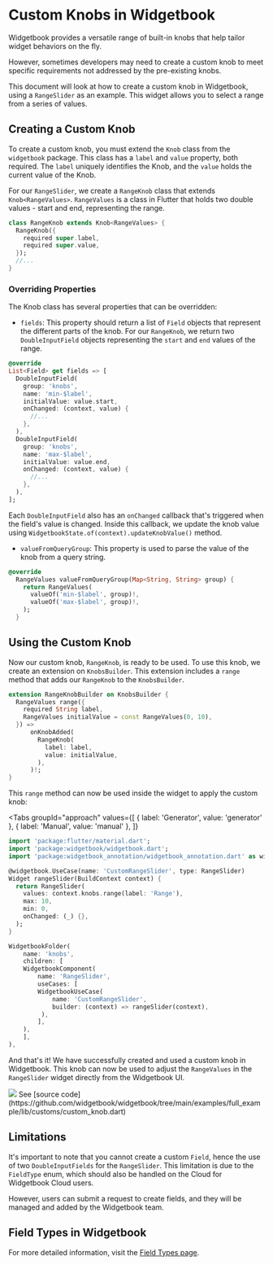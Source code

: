 # Custom Knobs in Widgetbook

Widgetbook provides a versatile range of built-in knobs that help tailor widget behaviors
on the fly.

However, sometimes developers may need to create a custom knob to meet specific
requirements not addressed by the pre-existing knobs.

This document will look at how to create a custom knob in Widgetbook, using a
`RangeSlider` as an example. This widget allows you to select a range from a series of
values.

## Creating a Custom Knob

To create a custom knob, you must extend the `Knob` class from the `widgetbook` package.
This class has a `label` and `value` property, both required. The `label` uniquely
identifies the Knob, and the `value` holds the current value of the Knob.

For our `RangeSlider`, we create a `RangeKnob` class that extends `Knob<RangeValues>`.
`RangeValues` is a class in Flutter that holds two double values - start and end,
representing the range.

```dart
class RangeKnob extends Knob<RangeValues> {
  RangeKnob({
    required super.label,
    required super.value,
  });
  //...
}
```

### Overriding Properties

The Knob class has several properties that can be overridden:

- `fields`: This property should return a list of `Field` objects that represent the
  different parts of the knob. For our `RangeKnob`, we return two `DoubleInputField`
  objects representing the `start` and `end` values of the range.

```dart
@override
List<Field> get fields => [
  DoubleInputField(
    group: 'knobs',
    name: 'min-$label',
    initialValue: value.start,
    onChanged: (context, value) {
      //...
    },
  ),
  DoubleInputField(
    group: 'knobs',
    name: 'max-$label',
    initialValue: value.end,
    onChanged: (context, value) {
      //...
    },
  ),
];

```

Each `DoubleInputField` also has an `onChanged` callback that's triggered when the field's
value is changed. Inside this callback, we update the knob value using
`WidgetbookState.of(context).updateKnobValue()` method.

- `valueFromQueryGroup`: This property is used to parse the value of the knob from a query
  string.

```dart
@override
  RangeValues valueFromQueryGroup(Map<String, String> group) {
    return RangeValues(
      valueOf('min-$label', group)!,
      valueOf('max-$label', group)!,
    );
  }
```

## Using the Custom Knob

Now our custom knob, `RangeKnob`, is ready to be used. To use this knob, we create an
extension on `KnobsBuilder`. This extension includes a `range` method that adds our
`RangeKnob` to the `KnobsBuilder`.

```dart
extension RangeKnobBuilder on KnobsBuilder {
  RangeValues range({
    required String label,
    RangeValues initialValue = const RangeValues(0, 10),
  }) =>
      onKnobAdded(
        RangeKnob(
          label: label,
          value: initialValue,
        ),
      )!;
}
```

This `range` method can now be used inside the widget to apply the custom knob:

<Tabs
  groupId="approach"
  values={[
    { label: 'Generator', value: 'generator' },
    { label: 'Manual', value: 'manual' },
  ]}
>
<TabItem value="generator">

```dart
import 'package:flutter/material.dart';
import 'package:widgetbook/widgetbook.dart';
import 'package:widgetbook_annotation/widgetbook_annotation.dart' as widgetbook;

@widgetbook.UseCase(name: 'CustomRangeSlider', type: RangeSlider)
Widget rangeSlider(BuildContext context) {
  return RangeSlider(
    values: context.knobs.range(label: 'Range'),
    max: 10,
    min: 0,
    onChanged: (_) {},
  );
}
```

</TabItem>
<TabItem value="manual">

```dart
WidgetbookFolder(
    name: 'knobs',
    children: [
    WidgetbookComponent(
        name: 'RangeSlider',
        useCases: [
        WidgetbookUseCase(
            name: 'CustomRangeSlider',
            builder: (context) => rangeSlider(context),
         ),
        ],
    ),
    ],
),
```

</TabItem>
</Tabs>

And that's it! We have successfully created and used a custom knob in Widgetbook. This
knob can now be used to adjust the `RangeValues` in the `RangeSlider` widget directly from
the Widgetbook UI.

<Image src="/assets/knobs/rangeslider-knob.png" zoom />

<Info>
  See [source
  code](https://github.com/widgetbook/widgetbook/tree/main/examples/full_example/lib/customs/custom_knob.dart)
</Info>

## Limitations

It's important to note that you cannot create a custom `Field`, hence the use of two
`DoubleInputFields` for the `RangeSlider`. This limitation is due to the `FieldType` enum,
which should also be handled on the Cloud for Widgetbook Cloud users.

However, users can submit a request to create fields, and they will be managed and added
by the Widgetbook team.

## Field Types in Widgetbook

For more detailed information, visit the [Field Types page](/field-types).
